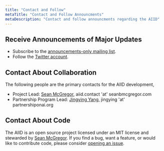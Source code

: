 ```yaml
---
title: "Contact and Follow"
metaTitle: "Contact and Follow Announcments"
metaDescription: "Contact and follow announcments regarding the AIID"
---
```


## Receive Announcements of Major Updates

* Subscribe to the [announcements-only mailing list](https://groups.google.com/g/incidentsdb).
* Follow the [Twitter account](https://twitter.com/IncidentsDB).

## Contact About Collaboration

The following people are the primary contacts for the AIID development,

* Project Lead: [Sean McGregor](https://seanbmcgregor.com/), aiid.contact 'at' seanbmcgregor.com
* Partnership Program Lead: [Jingying Yang](https://www.partnershiponai.org/team/jingying-yang/), jingying 'at' partnershiponai.org

## Contact About Code

The AIID is an open source project licensed under an MIT license and stewarded by [Sean McGregor](https://seanbmcgregor.com/). If you find a bug, want a feature, or would like to contribute code, please consider [opening an issue](https://github.com/PartnershipOnAI/aiid/issues/new).

